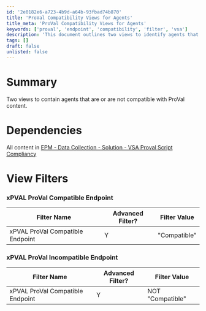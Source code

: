 ```yaml
---
id: '2e0182e6-a723-4b9d-a64b-93fbad74b870'
title: 'ProVal Compatibility Views for Agents'
title_meta: 'ProVal Compatibility Views for Agents'
keywords: ['proval', 'endpoint', 'compatibility', 'filter', 'vsa']
description: 'This document outlines two views to identify agents that are compatible or incompatible with ProVal content, detailing the necessary filters and dependencies for effective data collection.'
tags: []
draft: false
unlisted: false
---
```

# Summary

Two views to contain agents that are or are not compatible with ProVal content.

# Dependencies

All content in [EPM - Data Collection - Solution - VSA Proval Script Compliancy](https://proval.itglue.com/DOC-5078775-11409315)

# View Filters

### xPVAL ProVal Compatible Endpoint

| Filter Name                       | Advanced Filter? | Filter Value   |
|-----------------------------------|------------------|----------------|
| xPVAL ProVal Compatible Endpoint   | Y                | "Compatible"   |

### xPVAL ProVal Incompatible Endpoint

| Filter Name                       | Advanced Filter? | Filter Value   |
|-----------------------------------|------------------|----------------|
| xPVAL ProVal Compatible Endpoint   | Y                | NOT "Compatible" |











